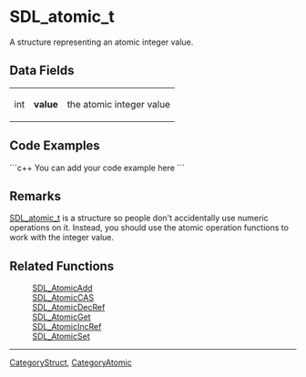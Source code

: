 <!-- pragma section-numbers off -->
<!-- pragma disable-camelcase -->

= SDL_atomic_t =
A structure representing an atomic integer value.


== Data Fields ==
{|
|int
|'''value'''
|the atomic integer value
|}

== Code Examples ==
```c++
You can add your code example here
```

== Remarks ==
[[SDL_atomic_t]] is a structure so people don't accidentally use numeric operations on it.  Instead, you should use the atomic operation functions to work with the integer value.  


== Related Functions ==
:[[SDL_AtomicAdd]]
:[[SDL_AtomicCAS]]
:[[SDL_AtomicDecRef]]
:[[SDL_AtomicGet]]
:[[SDL_AtomicIncRef]]
:[[SDL_AtomicSet]]

----
[[CategoryStruct]], [[CategoryAtomic]]
